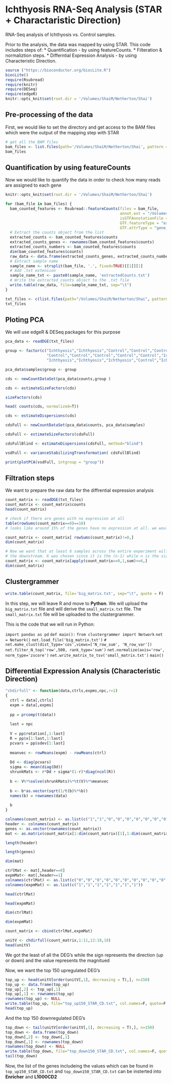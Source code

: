 # Ichthyosis RNA-Seq Analysis (STAR + Charactaristic Direction)
RNA-Seq analysis of Ichthyosis vs. Control samples.

Prior to the analysis, the data was mapped by using STAR.
This code includes steps of:
  * Quantification - by using featureCounts.
  * Filteration & normaliztion steps.
  * Differntial Expression Analysis - by using Characteristic Direction.

```r
source ("https://bioconductor.org/biocLite.R")
biocLite()
require(Rsubread)
require(knitr)
require(DESeq)
require(edgeR)
knitr::opts_knit$set(root.dir = '/Volumes/ShaiM/Netherton/Shai')
```

## Pre-processing of the data
First, we would like to set the directory and get access to the BAM files which were the output of the mapping step with STAR
```r
# get all the BAM files
bam_files <- list.files(path='/Volumes/ShaiM/Netherton/Shai', pattern = ".bam")
bam_files
```

## Quantification by using featureCounts
Now we would like to quantify the data in order to check how many reads are assigned to each gene
```r
knitr::opts_knit$set(root.dir = '/Volumes/ShaiM/Netherton/Shai')

for (bam_file in bam_files) {
  bam_counted_features <- Rsubread::featureCounts(files = bam_file, 
                                                  annot.ext = "/Volumes/ShaiM/Netherton/Shai/Homo_sapiens.GRCh38.87.gtf",
                                                  isGTFAnnotationFile = T,
                                                  GTF.featureType = "exon",
                                                  GTF.attrType = "gene_name")
  # Extract the counts object from the list
  extracted_counts <- bam_counted_features$counts
  extracted_counts_genes <- rownames(bam_counted_features$counts)
  extracted_counts_numbers <- bam_counted_features$counts
  dim(bam_counted_features$counts)
  raw_data <- data.frame(extracted_counts_genes, extracted_counts_numbers)
  # Extract sample name
  sample_name <- strsplit(bam_file, '.', fixed=TRUE)[[1]][1]
  # Add .txt extension
  sample_name_txt <- paste0(sample_name, 'extractedCounts.txt')
  # Write the extracted_counts object to the .txt file
  write.table(raw_data, file=sample_name_txt, sep="\t")
}
```

```r
txt_files <- c(list.files(path="/Volumes/ShaiM/Netherton/Shai", pattern="Counts.txt"))
txt_files
```

## Ploting PCA
We will use edgeR & DESeq packages for this purpose
```r
pca_data <- readDGE(txt_files)
```

```r
group <- factor(c("Ichthyosis","Ichthyosis","Control","Control","Control","Control","Control",
                  "Control","Control","Control","Control","Control","Ichthyosis",
                  "Ichthyosis","Ichthyosis","Ichthyosis","Control","Ichthyosis"))
```

```r
pca_data$samples$group <- group
```

```r
cds <- newCountDataSet(pca_data$counts,group )
```

```r
cds <- estimateSizeFactors(cds)
```

```r
sizeFactors(cds)
```

```r
head( counts(cds, normalized=T))
```

```r
cds <- estimateDispersions(cds)
```

```r
cdsFull <- newCountDataSet(pca_data$counts, pca_data$samples)
```

```r
cdsFull <- estimateSizeFactors(cdsFull)
```

```r
cdsFullBlind <- estimateDispersions(cdsFull, method="blind")
```

```r
vsdFull <- varianceStabilizingTransformation( cdsFullBlind)
```

```r
print(plotPCA(vsdFull, intgroup = "group"))
```

## Filtration steps
We want to prepare the raw data for the diffrential expression analysis
```r
count_matrix <- readDGE(txt_files)
count_matrix <- count_matrix$counts
head(count_matrix)
```

```r
# check if there are genes with no expression at all
table(rowSums(count_matrix==0)==18)
# looks like around 15% of the genes have no expression at all. we would like to filter them out 
```

```r
count_matrix <- count_matrix[ rowSums(count_matrix)!=0,]
dim(count_matrix)
```

```r
# Now we want that at least 6 samples across the entire experiment will be expressed ni order to continue to 
# the downstream. 6 was chosen since it is the (n-1) while n is the size of the smallest group
count_matrix <- count_matrix[apply(count_matrix==0,1,sum)<=6,]
dim(count_matrix)
```


## Clustergrammer
```r
write.table(count_matrix, file='big_matrix.txt', sep="\t", quote = F)
```

In this step, we will leave R and move to **Python**. We will upload the `big_matrix.txt` file and will derive the `small_matrix.txt` file. The `small_matrix.txt` file will be uploaded to the clustergrammer.

This is the code that we will run in Python:
  
  `import pandas as pd`
  `def main():`
  `from clustergrammer import Network`
	`net = Network()`
	`net.load_file('big_matrix.txt')`
	`# net.make_clust(dist_type='cos',views=['N_row_sum', 'N_row_var'])`
	`net.filter_N_top('row',500, rank_type='sum')`
	`net.normalize(axis='row', norm_type='zscore')`
	`net.write_matrix_to_tsv('small_matrix.txt')`
  `main()`


## Differential Expression Analysis (Characteristic Direction)

```r
"chdirfull" <- function(data,ctrls,expms,npc,r=1)
{
  ctrl = data[,ctrls]
  expm = data[,expms]
  
  pp = prcomp(t(data))
  
  last = npc
  
  V = pp$rotation[,1:last]
  R = pp$x[1:last,1:last]
  pcvars = pp$sdev[1:last]
  
  meanvec <- rowMeans(expm) - rowMeans(ctrl)
  
  Dd <- diag(pcvars)
  sigma <- mean(diag(Dd))
  shrunkMats <- r*Dd + sigma*(1-r)*diag(ncol(R))
  
  b <- V%*%solve(shrunkMats)%*%t(V)%*%meanvec
  
  b <- b*as.vector(sqrt(1/t(b)%*%b))
  names(b) = rownames(data)
  
  b
}
```


```r
colnames(count_matrix) <- as.list(c("1","1","0","0","0","0","0","0","0","0","0","0","1","1","1","1","0","1"))
header <- colnames(count_matrix)
genes <- as.vector(rownames(count_matrix))
mat <- as.matrix(count_matrix[1:dim(count_matrix)[1],1:dim(count_matrix)[2]])
```

```r
length(header)
```

```r
length(genes)
```

```r
dim(mat)
```

```r
ctrlMat <- mat[,header==0]
expmMat<- mat[,header==1]
colnames(ctrlMat) <- as.list(c("0","0","0","0","0","0","0","0","0","0","0"))
colnames(expmMat) <- as.list(c("1","1","1","1","1","1","1"))
```

```r
head(ctrlMat)
```

```r
head(expmMat)
```

```r
dim(ctrlMat)
```

```r
dim(expmMat)
```

```r
count_matrix <- cbind(ctrlMat,expmMat)
```
 
```r
unitV <- chdirfull(count_matrix,1:11,12:18,18)
head(unitV)
```

We got the least of all the DEG's while the sign represents the direction (up or down) and the value represents the magnitued

Now, we want the top 150 upregulated DEG's
```r
top_up <- head(unitV[order(unitV[,1], decreasing = T),], n=150)
top_up <- data.frame(top_up)
top_up[,2] <- top_up[,1]
top_up[,1] <- rownames(top_up)
rownames(top_up) <- NULL
write.table(top_up, file="top_up150_STAR_CD.txt", col.names=F, quote=F, row.names=T, sep=", ")
head(top_up)
```

And the top 150 downregulated DEG's
```r
top_down <- tail(unitV[order(unitV[,1], decreasing = T),], n=150)
top_down <- data.frame(top_down)
top_down[,2] <- top_down[,1]
top_down[,1] <- rownames(top_down)
rownames(top_down) <- NULL
write.table(top_down, file="top_down150_STAR_CD.txt", col.names=F, quote=F, row.names=T, sep=", ")
tail(top_down)
```

Now, the list of the genes includeing the values which can be found in `top_up150_STAR_CD.txt` and `top_down150_STAR_CD.txt` can be insterted into **Enricher** and **L1000CD2**
